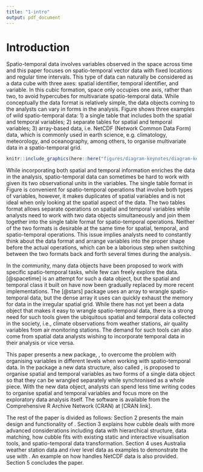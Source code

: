 ```yaml
---
title: "1-intro"
output: pdf_document
---
```


# Introduction

Spatio-temporal data involves variables observed in the space across time and this paper focuses on spatio-temporal vector data with fixed locations and regular time intervals. This type of data can naturally be considered as a data cube with three axes: spatial identifier, temporal identifier, and variable. In this cubic formation, space only occupies one axis, rather than two, to avoid hypercubes for multivariate spatio-temporal data. While conceptually the data format is relatively simple, the data objects coming to the analysts can vary in forms in the analysis. Figure \ref{fig:illu-input} shows three examples of wild spatio-temporal data: 1) a single table that includes both the spatial and temporal variables; 2) separate tables for spatial and temporal variables; 3) array-based data, i.e. NetCDF (Network Common Data Form) data, which is commonly used in earth science, e.g. climatology, meteorology, and oceanography, among others, to organise multivariate data in a spatio-temporal grid.

```r
knitr::include_graphics(here::here("figures/diagram-keynotes/diagram-keynotes.001.png"))
```


<!-- Manipulating data in these two levels is usually done separately and the third tidy data principal [@tidydata] recommends each type of observational unit to form a table. Another feature for a spatio-temporal data structure to have is that variables created from subsequent operations can be automatically added to the existing table with the same level. This is better than an output that index the variables with the identifiers since otherwise analysts will need to manually join this output with existing variables in the same level. -->

<!-- Many data structures have been proposed for spatial (\pkg{sf} by @sf) and temporal (\pkg{tsibble} by @tsibble) data in the R community, while less has been done for spatio-temporal data. The lack of such tools could potentially because analysts usually treat the spatial and temporal dimension of the data separately, without realising the need to create a new data structure. While this approach follows the third tidy data principal [@tidydata] (*Each type of observational unit forms a table*), analysts always need to manually join results from different observational units or combining multiple tables into one for downstream analysis. This additional step doesn't add new operations into the data but can be error prone. \newline -->

While incorporating both spatial and temporal information enriches the data in the analysis, spatio-temporal data can sometimes be hard to work with given its two observational units in the variables. The single table format in Figure \ref{fig:illu-input} is convenient for spatio-temporal operations that involve both types of variables, however, it makes duplicates of spatial variables and is not ideal when only looking at the spatial aspect of the data. The two tables format allows separate operations on spatial and temporal variables while analysts need to work with two data objects simultaneously and join them together into the single table format for spatio-temporal operations. Neither of the two formats is desirable at the same time for spatial, temporal, and spatio-temporal operations. This issue implies analysts need to constantly think about the data format and arrange variables into the proper shape before the actual operations, which can be a laborious step when switching between the two formats back and forth several times during the analysis. 

<!-- This would require analysts to constantly switch among different format at each step. All these difficulties are rooted in the two different observational units of spatial and temporal variables and this poses difficulties to organise spatio-temporal data in a way that operates both on a single spatial or temporal dimension and the combined spatio-temporal dimension. -->

<!-- None of these three formats in Figure \ref{fig:illu-input} is not particularly convenient to work with. In the single table format, to avoid plotting duplicated points of the same sites on the map, analysts always need to create a spatial variables table from the original single table. This can be a tedious step if needs to performed many times during the analysis. In another type of operation that filter the sites based on certain statistics, intermediate objects, like the per-station summary of the statistic and the filtered station ID vector, will need be created as standalone objects in the environment. The spirit of using pipe reduces the intermediate data objects that are unnecessarily created in the analysis while in this case, these only-used-once data objects can hardly be incorporated into a piping workflow in the analysis. In addition, if the data is organised as a separate spatial and temporal table as format 2 in Figure \ref{fig:illu-input}, the filter on site ID will need to performed twice in each table to keep them both up-to-date. With the array data structure, although it can easily store and wrangle large spatio-temporal data, the 3D or higher-D array can be less intuitive than a 2D tabular data structure for some analysts in data wrangling. -->

In the \proglang{R} community, many data objects have been proposed to work with specific spatio-temporal tasks, while few can freely explore the data. \pkg{spacetime} [@spacetime] is an attempt for such a data object, but the spatial and temporal class it built on have now been gradually replaced by more recent implementations. The \pkg{stars} [@stars] package uses an array to wrangle spatio-temporal data, but the dense array it uses can quickly exhaust the memory for data in the irregular spatial grid. While there has not yet been a data object that makes it easy to wrangle spatio-temporal data, there is a strong need for such tools given the ubiquitous spatial and temporal data collected in the society, i.e., climate observations from weather stations, air quality variables from air monitoring stations. The demand for such tools can also come from spatial data analysts wishing to incorporate temporal data in their analysis or vice versa.

This paper presents a new \proglang{R} package, \pkg{cubble}, to overcome the problem with organising variables in different levels when working with spatio-temporal data. In the package a new data structure, also called \code{cubble}, is proposed to organise spatial and temporal variables as two forms of a single data object so that they can be wrangled separately while synchronised as a whole piece. With the new data object, analysts can spend less time writing codes to organise spatial and temporal variables and focus more on the exploratory data analysis itself. The software is available from the Comprehensive R Archive Network (CRAN) at [CRAN link]. 

The rest of the paper is divided as follows: Section 2 presents the main design and functionality of \pkg{cubble}. Section 3 explains how cubble deals with more advanced considerations including data with hierarchical structure, data matching, how cubble fits with existing static and interactive visualisation tools, and spatio-temporal data transformation. Section 4 uses Australia weather station data and river level data as examples to demonstrate the use with \pkg{cubble}. An example on how \pkg{cubble} handles NetCDF data is also provided. Section 5 concludes the paper.

